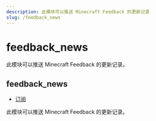 ```yaml
---
description: 此模块可以推送 Minecraft Feedback 的更新记录
slug: /feedback_news
---
```


# feedback_news



此模块可以推送 Minecraft Feedback 的更新记录。

## feedback_news

-   [订阅](/docs/help/reading#命令类型)

此模块可以推送 Minecraft Feedback 的更新记录。